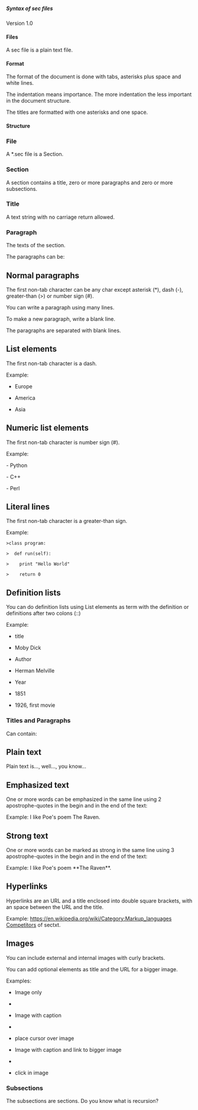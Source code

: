 ===== Syntax of sec files =====
Version 1.0


==== Files ====
A sec file is a plain text file.


==== Format ====
The format of the document is done with tabs, asterisks plus space and
white lines.


The indentation means importance. The more indentation the less 
important in the document structure.


The titles are formatted with one asterisks and one space.


==== Structure ====
=== File ===
A *.sec file is a Section.


=== Section ===
A section contains a title, zero or more paragraphs and zero or 
more subsections.


=== Title ===
A text string with no carriage return allowed.


=== Paragraph ===
The texts of the section.


The paragraphs can be:


== Normal paragraphs ==
The first non-tab character can be any char except 
asterisk (*), dash (-), greater-than (>) or number sign (#).


You can write a paragraph using many lines. 


To make a new paragraph, write a blank line.


The paragraphs are separated with blank lines.


== List elements ==
The first non-tab character is a dash.


Example:


*  Europe

*  America

*  Asia

== Numeric list elements ==
The first non-tab character is number sign (#).


Example:


- Python

- C++

- Perl

== Literal lines ==
The first non-tab character is a greater-than sign.


Example:


 >class program:

 >  def run(self):

 >    print "Hello World"

 >    return 0

== Definition lists ==
You can do definition lists using List elements as term with the definition or definitions after two colons (::)


Example:


*  title

*  Moby Dick

*  Author

*  Herman Melville

*  Year

*  1851

*  1926, first movie

=== Titles and Paragraphs  ===
Can contain:


== Plain text ==
Plain text is..., well..., you know...


== Emphasized text ==
One or more words can be emphasized in the same line using 2 
apostrophe-quotes in the begin and in the end of the text:


Example: I like Poe's poem The Raven.


== Strong text ==
One or more words can be marked as strong in the same line 
using 3 apostrophe-quotes in the begin and in the end of the text:


Example: I like Poe's poem **The Raven**.


== Hyperlinks ==
Hyperlinks are an URL and a title enclosed into double square
brackets, with an space between the URL and the title.


Example: [[https://en.wikipedia.org/wiki/Category:Markup_languages Competitors]] of sectxt.


== Images ==
You can include external and internal images with curly brackets.	


You can add optional elements as title and the URL for a bigger image.


Examples: 


*  Image only

*  {{http://i.imgur.com/e0bfiLv.jpg}}

*  Image with caption 

*  {{http://i.imgur.com/e0bfiLv.jpg|The python}} 

*  place cursor over image

*  Image with caption and link to bigger image 

*  {{http://i.imgur.com/e0bfiLv.jpg|The python|http://i.imgur.com/MEiplEn.jpg}} 

*  click in image

=== Subsections ===
The subsections are sections. Do you know what is recursion?



